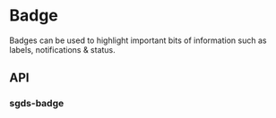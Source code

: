 
<Meta of={BadgeStories} />

# Badge

Badges can be used to highlight important bits of information such as labels, notifications & status.

<Canvas>
  <Story of={BadgeStories.Basic} />
</Canvas>

## API

### sgds-badge

<Controls />
